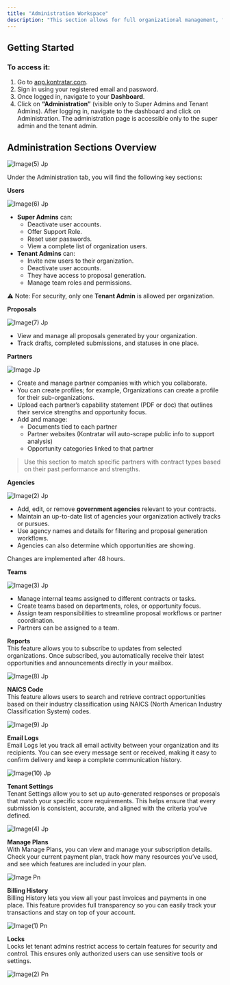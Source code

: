 ```yaml
---
title: "Administration Workspace"
description: "This section allows for full organizational management, from user roles to partners, proposals, and agency setup."
---
```


## **Getting Started**

### To access it:

1. Go to [app.kontratar.com](http://app.kontratar.com).
2. Sign in using your registered email and password.
3. Once logged in, navigate to your **Dashboard**.
4. Click on **“Administration”** (visible only to Super Admins and Tenant Admins). After logging in, navigate to the dashboard and click on Administration. The administration page is accessible only to the super admin and the tenant admin.

## **Administration Sections Overview**

![Image(5) Jp](/images/image\(5\).jpg)

Under the Administration tab, you will find the following key sections:

**Users**

![Image(6) Jp](/images/image\(6\).jpg)

- **Super Admins** can:
  - Deactivate user accounts.
  - Offer Support Role.
  - Reset user passwords.
  - View a complete list of organization users.
- **Tenant Admins** can:
  - Invite new users to their organization.
  - Deactivate user accounts.
  - They have access to proposal generation.
  - Manage team roles and permissions.

⚠️ Note: For security, only one **Tenant Admin** is allowed per organization.

**Proposals**

![Image(7) Jp](/images/image\(7\).jpg)

- View and manage all proposals generated by your organization.
- Track drafts, completed submissions, and statuses in one place.

**Partners**

![Image Jp](/images/image.jpg)

- Create and manage partner companies with which you collaborate.
- You can create profiles; for example,  Organizations can create a profile for their sub-organizations.
- Upload each partner’s capability statement (PDF or doc) that outlines their service strengths and opportunity focus.
- Add and manage:
  - Documents tied to each partner
  - Partner websites (Kontratar will auto-scrape public info to support analysis)
  - Opportunity categories linked to that partner

> Use this section to match specific partners with contract types based on their past performance and strengths.

**Agencies**

![Image(2) Jp](/images/image\(2\).jpg)

- Add, edit, or remove **government agencies** relevant to your contracts.
- Maintain an up-to-date list of agencies your organization actively tracks or pursues.
- Use agency names and details for filtering and proposal generation workflows.
- Agencies can also determine which opportunities are showing.

<Note>
  Changes are implemented after 48 hours.
</Note>

**Teams**

![Image(3) Jp](/images/image\(3\).jpg)

- Manage internal teams assigned to different contracts or tasks.
- Create teams based on departments, roles, or opportunity focus.
- Assign team responsibilities to streamline proposal workflows or partner coordination.
- Partners can be assigned to a team.

**Reports**\
This feature allows you to subscribe to updates from selected organizations. Once subscribed, you automatically receive their latest opportunities and announcements directly in your mailbox.

![Image(8) Jp](/images/image\(8\).jpg)

**NAICS Code**\
This feature allows users to search and retrieve contract opportunities based on their industry classification using NAICS (North American Industry Classification System) codes.

![Image(9) Jp](/images/image\(9\).jpg)

**Email Logs**\
Email Logs let you track all email activity between your organization and its recipients. You can see every message sent or received, making it easy to confirm delivery and keep a complete communication history.

![Image(10) Jp](/images/image\(10\).jpg)

**Tenant Settings**\
Tenant Settings allow you to set up auto-generated responses or proposals that match your specific score requirements. This helps ensure that every submission is consistent, accurate, and aligned with the criteria you’ve defined.

![Image(4) Jp](/images/image\(4\).jpg)

**Manage Plans**\
With Manage Plans, you can view and manage your subscription details. Check your current payment plan, track how many resources you’ve used, and see which features are included in your plan.

![Image Pn](/images/image.png)

**Billing History**\
Billing History lets you view all your past invoices and payments in one place. This feature provides full transparency so you can easily track your transactions and stay on top of your account.

![Image(1) Pn](/images/image\(1\).png)

**Locks**\
Locks let tenant admins restrict access to certain features for security and control. This ensures only authorized users can use sensitive tools or settings.

![Image(2) Pn](/images/image\(2\).png)